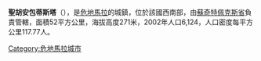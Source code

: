 '''聖胡安包蒂斯塔'''（{{lang-es|San Juan Bautista}}），是[[危地馬拉|危地馬拉]]的城鎮，位於該國西南部，由[[蘇奇特佩克斯省|蘇奇特佩克斯省]]負責管轄，面積52平方公里，海拔高度271米，2002年人口6,124，人口密度每平方公里117.77人。

{{coord|14|25|N|91|11|W|display=title|region:GT_type:city_source:GNS-enwiki}}

{{Guatemala-geo-stub}}
[[Category:危地馬拉城市|Category:危地馬拉城市]]